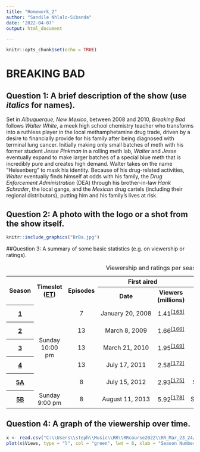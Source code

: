 ```yaml
---
title: "Homework_2"
author: "Sandile Nhlalo-Sibanda"
date: '2022-04-07'
output: html_document

---
```


```r
knitr::opts_chunk$set(echo = TRUE)
```

# BREAKING BAD

## Question 1: A brief description of the show (use _italics_ for names).

Set in _Albuquerque_, _New Mexico_, between 2008 and 2010, _Breaking Bad_ follows _Walter White_, a meek high school chemistry teacher who transforms into a ruthless player in the local methamphetamine drug trade, driven by a desire to financially provide for his family after being diagnosed with terminal lung cancer. Initially making only small batches of meth with his former student _Jesse Pinkman_ in a rolling meth lab, _Walter_ and _Jesse_ eventually expand to make larger batches of a special blue meth that is incredibly pure and creates high demand. Walter takes on the name "Heisenberg" to mask his identity. Because of his drug-related activities, _Walter_ eventually finds himself at odds with his family, the _Drug Enforcement Administration_ (DEA) through his brother-in-law _Hank Schrader_, the local gangs, and the _Mexican_ drug cartels (including their regional distributors), putting him and his family's lives at risk.


## Question 2: A photo with the logo or a shot from the show itself.
```r

knitr::include_graphics("BrBa.jpg")

```


##Question 3: A summary of some basic statistics (e.g. on viewership or ratings).
<table class="wikitable plainrowheaders" style="text-align:center;">
<caption><style data-mw-deduplicate="TemplateStyles:r1015390333">.mw-parser-output .sr-only{border:0;clip:rect(0,0,0,0);height:1px;margin:-1px;overflow:hidden;padding:0;position:absolute;width:1px;white-space:nowrap}</style><span class="sr-only">Viewership and ratings per season of <i>Breaking Bad</i></span>
</caption>
<tbody><tr>
<th scope="col" rowspan="2">Season</th>
<th scope="col" rowspan="2">Timeslot (<a href="/wiki/Eastern_Time_Zone" title="Eastern Time Zone">ET</a>)
</th>
<th scope="col" rowspan="2">Episodes
</th>
<th scope="col" colspan="2">First aired
</th>
<th scope="col" colspan="2">Last aired</th>
<th scope="col" rowspan="2">TV season</th>
<th scope="col" rowspan="2"><abbr title="Average">Avg.</abbr> viewers<br />(millions)
</th></tr>
<tr>
<th scope="col">Date
</th>
<th scope="col">Viewers<br />(millions)
</th>
<th scope="col">Date
</th>
<th scope="col">Viewers<br />(millions)
</th></tr>
<tr>
<th scope="row" style="text-align:center;"><a href="/wiki/Breaking_Bad_(season_1)" title="Breaking Bad (season 1)">1</a>
</th>
<td rowspan="5">Sunday 10:00 pm</td>
<td>7
</td>
<td>January&#160;20,&#160;2008<span style="display:none">&#160;(<span class="bday dtstart published updated">2008-01-20</span>)</span>
</td>
<td>1.41<sup id="cite_ref-thr_finale_ratings_163-1" class="reference"><a href="#cite_note-thr_finale_ratings-163">&#91;163&#93;</a></sup>
</td>
<td>March&#160;9,&#160;2008<span style="display:none">&#160;(<span class="bday dtstart published updated">2008-03-09</span>)</span>
</td>
<td>1.50<sup id="cite_ref-164" class="reference"><a href="#cite_note-164">&#91;164&#93;</a></sup></td>
<td rowspan="1"><a href="/wiki/2007%E2%80%9308_United_States_network_television_schedule" title="2007–08 United States network television schedule">2007–08</a></td>
<td rowspan="1">1.23<sup id="cite_ref-165" class="reference"><a href="#cite_note-165">&#91;165&#93;</a></sup>
</td></tr>
<tr>
<th scope="row" style="text-align:center;"><a href="/wiki/Breaking_Bad_(season_2)" title="Breaking Bad (season 2)">2</a>
</th>
<td>13
</td>
<td>March&#160;8,&#160;2009<span style="display:none">&#160;(<span class="bday dtstart published updated">2009-03-08</span>)</span>
</td>
<td>1.66<sup id="cite_ref-166" class="reference"><a href="#cite_note-166">&#91;166&#93;</a></sup>
</td>
<td>May&#160;31,&#160;2009<span style="display:none">&#160;(<span class="bday dtstart published updated">2009-05-31</span>)</span>
</td>
<td>1.50<sup id="cite_ref-167" class="reference"><a href="#cite_note-167">&#91;167&#93;</a></sup></td>
<td rowspan="1"><a href="/wiki/2008%E2%80%9309_United_States_network_television_schedule" title="2008–09 United States network television schedule">2008–09</a></td>
<td rowspan="1">1.30<sup id="cite_ref-168" class="reference"><a href="#cite_note-168">&#91;168&#93;</a></sup>
</td></tr>
<tr>
<th scope="row" style="text-align:center;"><a href="/wiki/Breaking_Bad_(season_3)" title="Breaking Bad (season 3)">3</a>
</th>
<td>13
</td>
<td>March&#160;21,&#160;2010<span style="display:none">&#160;(<span class="bday dtstart published updated">2010-03-21</span>)</span>
</td>
<td>1.95<sup id="cite_ref-169" class="reference"><a href="#cite_note-169">&#91;169&#93;</a></sup>
</td>
<td>June&#160;13,&#160;2010<span style="display:none">&#160;(<span class="bday dtstart published updated">2010-06-13</span>)</span>
</td>
<td>1.56<sup id="cite_ref-170" class="reference"><a href="#cite_note-170">&#91;170&#93;</a></sup></td>
<td rowspan="1"><a href="/wiki/2009%E2%80%9310_United_States_network_television_schedule" title="2009–10 United States network television schedule">2009–10</a></td>
<td rowspan="1">1.52<sup id="cite_ref-171" class="reference"><a href="#cite_note-171">&#91;171&#93;</a></sup>
</td></tr>
<tr>
<th scope="row" style="text-align:center;"><a href="/wiki/Breaking_Bad_(season_4)" title="Breaking Bad (season 4)">4</a>
</th>
<td>13
</td>
<td>July&#160;17,&#160;2011<span style="display:none">&#160;(<span class="bday dtstart published updated">2011-07-17</span>)</span>
</td>
<td>2.58<sup id="cite_ref-172" class="reference"><a href="#cite_note-172">&#91;172&#93;</a></sup>
</td>
<td>October&#160;9,&#160;2011<span style="display:none">&#160;(<span class="bday dtstart published updated">2011-10-09</span>)</span>
</td>
<td>1.90<sup id="cite_ref-173" class="reference"><a href="#cite_note-173">&#91;173&#93;</a></sup></td>
<td rowspan="1"><a href="/wiki/2010%E2%80%9311_United_States_network_television_schedule" title="2010–11 United States network television schedule">2010–11</a></td>
<td rowspan="1">1.87<sup id="cite_ref-174" class="reference"><a href="#cite_note-174">&#91;174&#93;</a></sup>
</td></tr>
<tr>
<th scope="row" style="text-align:center;"><a href="/wiki/Breaking_Bad_(season_5)" title="Breaking Bad (season 5)">5A</a>
</th>
<td>8
</td>
<td>July&#160;15,&#160;2012<span style="display:none">&#160;(<span class="bday dtstart published updated">2012-07-15</span>)</span>
</td>
<td>2.93<sup id="cite_ref-175" class="reference"><a href="#cite_note-175">&#91;175&#93;</a></sup>
</td>
<td>September&#160;2,&#160;2012<span style="display:none">&#160;(<span class="bday dtstart published updated">2012-09-02</span>)</span>
</td>
<td>2.78<sup id="cite_ref-176" class="reference"><a href="#cite_note-176">&#91;176&#93;</a></sup></td>
<td rowspan="1"><a href="/wiki/2011%E2%80%9312_United_States_network_television_schedule" title="2011–12 United States network television schedule">2011–12</a></td>
<td rowspan="2">4.32<sup id="cite_ref-177" class="reference"><a href="#cite_note-177">&#91;177&#93;</a></sup>
</td></tr>
<tr>
<th scope="row" style="text-align:center;"><a href="/wiki/Breaking_Bad_(season_5)" title="Breaking Bad (season 5)">5B</a>
</th>
<td rowspan="1">Sunday 9:00 pm</td>
<td>8
</td>
<td>August&#160;11,&#160;2013<span style="display:none">&#160;(<span class="bday dtstart published updated">2013-08-11</span>)</span>
</td>
<td>5.92<sup id="cite_ref-178" class="reference"><a href="#cite_note-178">&#91;178&#93;</a></sup>
</td>
<td>September&#160;29,&#160;2013<span style="display:none">&#160;(<span class="bday dtstart published updated">2013-09-29</span>)</span>
</td>
<td>10.28<sup id="cite_ref-179" class="reference"><a href="#cite_note-179">&#91;179&#93;</a></sup></td>
<td rowspan="1"><a href="/wiki/2012%E2%80%9313_United_States_network_television_schedule" title="2012–13 United States network television schedule">2012–13</a>
</td></tr>
</tbody></table>


## Question 4: A graph of the viewership over time.
```r
x <- read.csv("C:\\Users\\steph\\Music\\RR\\RRcourse2022\\RR_Mar_23_24/views.csv",sep = ",")
plot(x$Views, type = "l", col = "green", lwd = 6, xlab = "Season Number", ylab = "Views in Millions in the USA")
```
